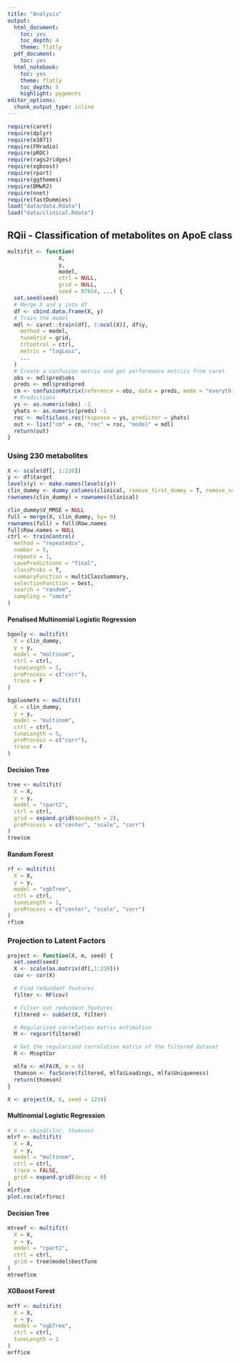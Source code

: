 ```yaml
---
title: "Analysis"
output:
  html_document: 
    toc: yes
    toc_depth: 4
    theme: flatly
  pdf_document:
    toc: yes
  html_notebook: 
    toc: yes
    theme: flatly
    toc_depth: 5
    highlight: pygments
editor_options:
  chunk_output_type: inline
---
```


```r
require(caret)
require(dplyr)
require(e1071)
require(FMradio)
require(pROC)
require(rags2ridges)
require(xgboost)
require(rpart)
require(ggthemes)
require(DMwR2)
require(nnet)
require(fastDummies)
load("data/data.Rdata")
load("data/clinical.Rdata")
```
## RQii - Classification of metabolites on ApoE class

```r
multifit <- function(
                X,
                y,
                model,
                ctrl = NULL,
                grid = NULL,
                seed = 87654, ...) {
  set.seed(seed)
  # Merge X and y into df
  df <- cbind.data.frame(X, y)
  # Train the model
  mdl <- caret::train(df[, 1:ncol(X)], df$y,
    method = model,
    tuneGrid = grid,
    trControl = ctrl,
    metric = "logLoss",
    ...
  )
  # Create a confusion matrix and get performance metrics from caret
  obs <- mdl$pred$obs
  preds <- mdl$pred$pred
  cm <- confusionMatrix(reference = obs, data = preds, mode = "everything")
  # Predictions
  ys <- as.numeric(obs) -1
  yhats <- as.numeric(preds) -1
  roc <- multiclass.roc(response = ys, predictor = yhats)
  out <- list("cm" = cm, "roc" = roc, "model" = mdl)
  return(out)
}
```

### Using 230 metabolites
```r
X <- scale(df[, 1:230])
y <- df$target
levels(y) <- make.names(levels(y))
clin_dummy <- dummy_columns(clinical, remove_first_dummy = T, remove_selected_columns = T)
rownames(clin_dummy) = rownames(clinical)

clin_dummy$V_MMSE = NULL
full = merge(X, clin_dummy, by= 0)
rownames(full) = full$Row.names
full$Row.names = NULL
ctrl <- trainControl(
  method = "repeatedcv",
  number = 5,
  repeats = 1,
  savePredictions = "final",
  classProbs = T,
  summaryFunction = multiClassSummary,
  selectionFunction = best,
  search = "random",
  sampling = "smote"
)
```

#### Penalised Multinomial Logistic Regression

```r
bgonly <- multifit(
  X = clin_dummy,
  y = y,
  model = "multinom",
  ctrl = ctrl,
  tuneLength = 5,
  preProcess = c("corr"),
  trace = F
)

bgplusmets <- multifit(
  X = clin_dummy,
  y = y,
  model = "multinom",
  ctrl = ctrl,
  tuneLength = 5,
  preProcess = c("corr"),
  trace = F
)
```

#### Decision Tree

```r
tree <- multifit(
  X = X,
  y = y,
  model = "rpart2",
  ctrl = ctrl,
  grid = expand.grid(maxdepth = 2),
  preProcess = c("center", "scale", "corr")
)
tree$cm
```

#### Random Forest

```r
rf <- multifit(
  X = X,
  y = y,
  model = "xgbTree",
  ctrl = ctrl,
  tuneLength = 1,
  preProcess = c("center", "scale", "corr")
)
rf$cm
```

### Projection to Latent Factors

```r
project <- function(X, m, seed) {
  set.seed(seed)
  X <- scale(as.matrix(df[,1:230]))
  cov <- cor(X)

  # Find redundant features
  filter <- RF(cov)

  # Filter out redundant features
  filtered <- subSet(X, filter)

  # Regularized correlation matrix estimation
  M <- regcor(filtered)

  # Get the regularized correlation matrix of the filtered dataset
  R <- M$optCor

  mlfa <- mlFA(R, m = 6)
  thomson <- facScore(filtered, mlfa$Loadings, mlfa$Uniqueness)
  return(thomson)
}
```

```r
X <- project(X, 6, seed = 1234)
```
#### Multinomial Logistic Regression
```r
# X <- cbind(clnr, thomson)
mlrf <- multifit(
  X = X,
  y = y,
  model = "multinom",
  ctrl = ctrl,
  trace = FALSE,
  grid = expand.grid(decay = 0)
)
mlrf$cm
plot.roc(mlrf$roc)
```

#### Decision Tree

```r
mtreef <- multifit(
  X = X,
  y = y,
  model = "rpart2",
  ctrl = ctrl,
  grid = tree$model$bestTune
)
mtreef$cm
```

#### XGBoost Forest

```r
mrff <- multifit(
  X = X,
  y = y,
  model = "xgbTree",
  ctrl = ctrl,
  tuneLength = 1
)
mrff$cm
```